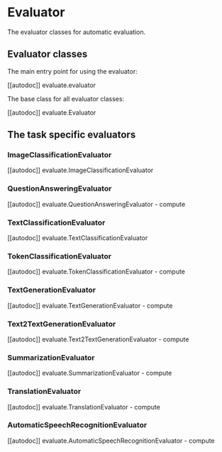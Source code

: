 # Evaluator

The evaluator classes for automatic evaluation.

## Evaluator classes

The main entry point for using the evaluator:

[[autodoc]] evaluate.evaluator

The base class for all evaluator classes:

[[autodoc]] evaluate.Evaluator

## The task specific evaluators

### ImageClassificationEvaluator

[[autodoc]] evaluate.ImageClassificationEvaluator

### QuestionAnsweringEvaluator

[[autodoc]] evaluate.QuestionAnsweringEvaluator
    - compute

### TextClassificationEvaluator

[[autodoc]] evaluate.TextClassificationEvaluator

### TokenClassificationEvaluator

[[autodoc]] evaluate.TokenClassificationEvaluator
    - compute

### TextGenerationEvaluator

[[autodoc]] evaluate.TextGenerationEvaluator
    - compute

### Text2TextGenerationEvaluator

[[autodoc]] evaluate.Text2TextGenerationEvaluator
    - compute

### SummarizationEvaluator

[[autodoc]] evaluate.SummarizationEvaluator
    - compute

### TranslationEvaluator

[[autodoc]] evaluate.TranslationEvaluator
    - compute

### AutomaticSpeechRecognitionEvaluator

[[autodoc]] evaluate.AutomaticSpeechRecognitionEvaluator
    - compute